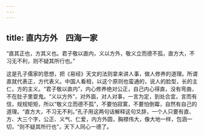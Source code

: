 ```yaml
---
---
---
```

title: 直内方外　四海一家
---




“直其正也，方其义也。君子敬以直内，义以方外，敬义立而德不孤，直方大，不习无不利，则不疑其所行也。”

这是孔子儒家的思想，把《易经》天文的法则拿来讲人事，做人修养的道理。所谓直就代表正，方代表义。中国人看相，以这个原则也蛮通的，说人的脸型，长的主仁，方的主义。“君子敬以直内”，内心修养绝对公正，自己内心得直，没有弯曲，不在肚子里耍鬼。“义以方外”，对外面，对人对事，一言为定，到处合宜，言而有信，规规矩矩，所以“敬义立而德不孤”，不要怕寂寞，不要怕倒霉，自然有自己的道理。“直方大，不习无不利。”孔子用这两句话解释这句爻辞，一个人只要有直、方、大三个字，公正、义气、仁爱，内方外圆，胸襟伟大，像大地一样，包涵一切，“则不疑其所行也”，天下人同心一德了。